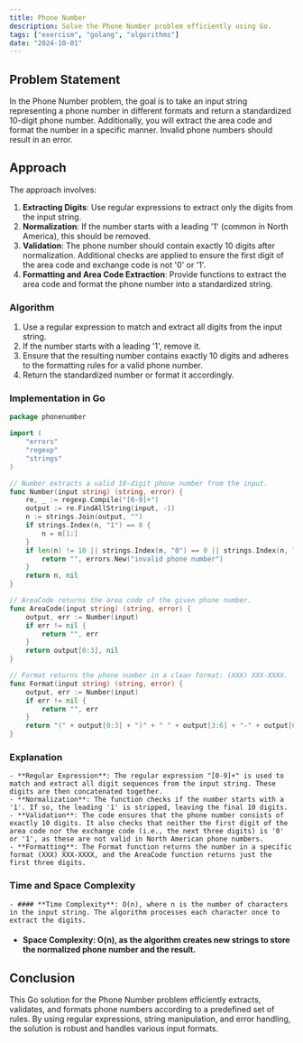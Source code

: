 ```yaml
---
title: Phone Number
description: Solve the Phone Number problem efficiently using Go.
tags: ["exercism", "golang", "algorithms"]
date: "2024-10-01"
---
```


## Problem Statement

In the Phone Number problem, the goal is to take an input string representing a phone number in different formats and return a standardized 10-digit phone number. Additionally, you will extract the area code and format the number in a specific manner. Invalid phone numbers should result in an error.

## Approach

The approach involves:

1. **Extracting Digits**: Use regular expressions to extract only the digits from the input string.
2. **Normalization**: If the number starts with a leading '1' (common in North America), this should be removed.
3. **Validation**: The phone number should contain exactly 10 digits after normalization. Additional checks are applied to ensure the first digit of the area code and exchange code is not '0' or '1'.
4. **Formatting and Area Code Extraction**: Provide functions to extract the area code and format the phone number into a standardized string.

### Algorithm

1. Use a regular expression to match and extract all digits from the input string.
2. If the number starts with a leading '1', remove it.
3. Ensure that the resulting number contains exactly 10 digits and adheres to the formatting rules for a valid phone number.
4. Return the standardized number or format it accordingly.

### Implementation in Go

```go
package phonenumber

import (
	"errors"
	"regexp"
	"strings"
)

// Number extracts a valid 10-digit phone number from the input.
func Number(input string) (string, error) {
	re, _ := regexp.Compile("[0-9]+")
	output := re.FindAllString(input, -1)
	n := strings.Join(output, "")
	if strings.Index(n, "1") == 0 {
		n = n[1:]
	}
	if len(n) != 10 || strings.Index(n, "0") == 0 || strings.Index(n, "1") == 0 || strings.Index(n, "0") == 3 || strings.Index(n, "1") == 3 {
		return "", errors.New("invalid phone number")
	}
	return n, nil
}

// AreaCode returns the area code of the given phone number.
func AreaCode(input string) (string, error) {
	output, err := Number(input)
	if err != nil {
		return "", err
	}
	return output[0:3], nil
}

// Format returns the phone number in a clean format: (XXX) XXX-XXXX.
func Format(input string) (string, error) {
	output, err := Number(input)
	if err != nil {
		return "", err
	}
	return "(" + output[0:3] + ")" + " " + output[3:6] + "-" + output[6:10], nil
}
```

### Explanation
	- **Regular Expression**: The regular expression "[0-9]+" is used to match and extract all digit sequences from the input string. These digits are then concatenated together.
	- **Normalization**: The function checks if the number starts with a '1'. If so, the leading '1' is stripped, leaving the final 10 digits.
	- **Validation**: The code ensures that the phone number consists of exactly 10 digits. It also checks that neither the first digit of the area code nor the exchange code (i.e., the next three digits) is '0' or '1', as these are not valid in North American phone numbers.
	- **Formatting**: The Format function returns the number in a specific format (XXX) XXX-XXXX, and the AreaCode function returns just the first three digits.

### Time and Space Complexity
    - #### **Time Complexity**: O(n), where n is the number of characters in the input string. The algorithm processes each character once to extract the digits.

   - #### **Space Complexity**: O(n), as the algorithm creates new strings to store the normalized phone number and the result.

## Conclusion
This Go solution for the Phone Number problem efficiently extracts, validates, and formats phone numbers according to a predefined set of rules. By using regular expressions, string manipulation, and error handling, the solution is robust and handles various input formats.

